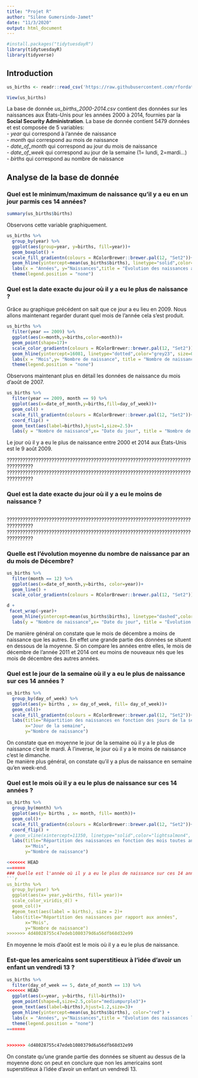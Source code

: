 ```yaml
---
title: "Projet R"
author: "Silène Gumersindo-Jamet"
date: "11/3/2020"
output: html_document
---
```


```r
#install.packages("tidytuesdayR")
library(tidytuesdayR)
library(tidyverse)
```

## Introduction
```r
us_births <- readr::read_csv('https://raw.githubusercontent.com/rfordatascience/tidytuesday/master/data/2018/2018-10-02/us_births_2000-2014.csv')

View(us_births)

```

La base de donnée *us_births_2000-2014.csv* contient des données sur les naissances aux États-Unis pour les années 2000 à 2014, fournies par la **Social Security Administration**. La base de donnée contient $5479$ données et est composée de 5 variables:      
  - *year* qui correspond à l'année de naissance     
  - *month* qui correspond au mois de naissance     
  - *date_of_month* qui correspond au jour du mois de naissance     
  - *date_of_week* qui correspond au jour de la semaine (1= lundi, 2=mardi...)     
  - *births* qui correspond au nombre de naissance     



## Analyse de la base de donnée   

### Quel est le minimum/maximum de naissance qu'il y a eu en un jour parmis ces 14 années? 
```r
summary(us_births$births)
```


Observons cette variable graphiquement.
```r
us_births %>% 
  group_by(year) %>% 
  ggplot(aes(group=year, y=births, fill=year))+
  geom_boxplot() +
  scale_fill_gradientn(colours = RColorBrewer::brewer.pal(12, "Set2"))+
  geom_hline(yintercept=mean(us_births$births), linetype="solid",color="lightsalmon4", size=0.5)+
  labs(x = "Années", y="Naissances",title = "Évolution des naissances aux États-Unis de 2000 à 2014")+
  theme(legend.position = "none")
```


### Quel est la date exacte du jour où il y a eu le plus de naissance ?   

Grâce au graphique précédent on sait que ce jour a eu lieu en 2009. Nous allons maintenant regarder durant quel mois de l'année cela s'est produit.

```r
us_births %>% 
  filter(year == 2009) %>% 
  ggplot(aes(x=month,y=births,color=month))+
  geom_point(shape=17)+
  scale_color_gradientn(colours = RColorBrewer::brewer.pal(12, "Set2"))+
  geom_hline(yintercept=16081, linetype="dotted",color="grey23", size=0.4)+
  labs(x = "Mois",y= "Nombre de naissance", title = "Nombre de naissances aux États-Unis par mois en 2007")+
  theme(legend.position = "none")

```

Observons maintenant plus en détail les données de naissance du mois d'août de 2007.  

```r
us_births %>% 
  filter(year == 2009, month == 9) %>%
  ggplot(aes(x=date_of_month,y=births,fill=day_of_week))+
  geom_col() +
  scale_fill_gradientn(colours = RColorBrewer::brewer.pal(12, "Set2"))+
  coord_flip() +
  geom_text(aes(label=births),hjust=1,size=2.5)+
  labs(y = "Nombre de naissance",x= "Date du jour", title = "Nombre de naissances par jour du mois d'août de 2007")
```
Le jour où il y a eu le plus de naissance entre 2000 et 2014 aux États-Unis est le 9 août 2009.



????????????????????????????????????????????????????????????????????????????????
????????????????????????????????????????????????????????????????????????????????

### Quel est la date exacte du jour où il y a eu le moins de naissance ?
```r

```

????????????????????????????????????????????????????????????????????????????????
????????????????????????????????????????????????????????????????????????????????



### Quelle est l'évolution moyenne du nombre de naissance par an du mois de Décembre?
```r

us_births %>% 
  filter(month == 12) %>%
  ggplot(aes(x=date_of_month,y=births, color=year))+
  geom_line() +
  scale_color_gradientn(colours = RColorBrewer::brewer.pal(12, "Set2")) ->d

d +
 facet_wrap(~year)+
  geom_hline(yintercept=mean(us_births$births), linetype="dashed",color="brown", size=0.5)+
  labs(y = "Nombre de naissance",x= "Date du jour", title = "Évolution du nombre de naissance durant le mois de décembre aux États-Unis des années 2000 à 2014")

```
De manière général on constate que le mois de décembre a moins de naissance que les autres. En effet une grande partie des données se situent en dessous de la moyenne. Si on compare les années entre elles, le mois de décembre de l'année 2011 et 2014 ont eu moins de nouveaux nés que les mois de décembre des autres années.


### Quel est le jour de la semaine où il y a eu le plus de naissance sur ces 14 années ?
```r
us_births %>% 
  group_by(day_of_week) %>% 
  ggplot(aes(y= births , x= day_of_week, fill= day_of_week))+
  geom_col()+
  scale_fill_gradientn(colours = RColorBrewer::brewer.pal(12, "Set2"))+
  labs(title="Répartition des naissances en fonction des jours de la semaine",
       x="Jour de la semaine",
       y="Nombre de naissance") 


```
On constate que en moyenne le jour de la semaine où il y a le plus de naissance c'est le mardi. À l'inverse, le jour où il y a le moins de naissance c'est le dimanche.    
De manière plus général, on constate qu'il y a plus de naissance en semaine qu'en week-end.


### Quel est le mois où il y a eu le plus de naissance sur ces 14 années ?
```r
us_births %>% 
  group_by(month) %>% 
  ggplot(aes(y= births , x= month, fill= month))+
  geom_col()+
  scale_fill_gradientn(colours = RColorBrewer::brewer.pal(12, "Set2"))+
  coord_flip() +
 # geom_vline(xintercept=11350, linetype="solid",color="lightsalmon4", size=0.5)+
  labs(title="Répartition des naissances en fonction des mois toutes années confondues",
       x="Mois",
       y="Nombre de naissance")

<<<<<<< HEAD
=======
### Quelle est l'année où il y a eu le plus de naissance sur ces 14 années ?
```r
us_births %>% 
  group_by(year) %>% 
  ggplot(aes(x= year,y=births, fill= year))+
  scale_color_viridis_d() +
  geom_col()+
  #geom_text(aes(label = births), size = 2)+
  labs(title="Répartition des naissances par rapport aux années",
       x="Mois",
       y="Nombre de naissance")
>>>>>>> 4d48028755c47edeb1080379d6a56dfb68d32e99
```
En moyenne le mois d'août est le mois où il y a eu le plus de naissance.


### Est-que les americains sont superstitieux à l'idée d'avoir un enfant un vendredi 13 ?
```r
us_births %>% 
  filter(day_of_week == 5, date_of_month == 13) %>% 
<<<<<<< HEAD
  ggplot(aes(x=year, y=births, fill=births))+
  geom_point(shape=8,size=2.5,color="mediumpurple3")+
  geom_text(aes(label=births),hjust=1.2,size=3)+
  geom_hline(yintercept=mean(us_births$births), color="red") +
  labs(x = "Années", y="Naissances",title = "Évolution des naissances les vendredis 13 aux États-Unis de 2000 à 2014")+
  theme(legend.position = "none")
=======
  
  
>>>>>>> 4d48028755c47edeb1080379d6a56dfb68d32e99
```
On constate qu'une grande partie des données se situent au dessus de la moyenne donc on peut en conclure que non les americains sont superstitieux à l'idée d'avoir un enfant un vendredi 13.



